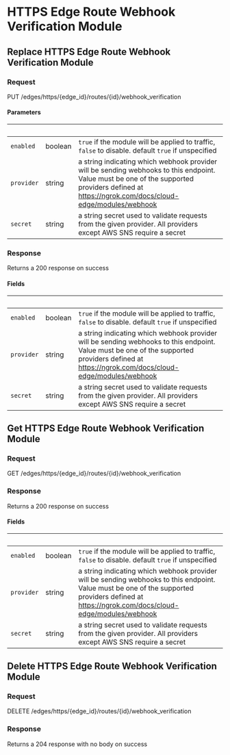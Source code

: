 
# HTTPS Edge Route Webhook Verification Module

## Replace HTTPS Edge Route Webhook Verification Module

### Request

PUT /edges/https/{edge_id}/routes/{id}/webhook_verification

<EdgeRouteWebhookVerificationModuleReplaceRequest />

#### Parameters

| &nbsp;     | &nbsp;  | &nbsp;                                                                                                                                                                                          |
| ---------- | ------- | ----------------------------------------------------------------------------------------------------------------------------------------------------------------------------------------------- |
| `enabled`  | boolean | `true` if the module will be applied to traffic, `false` to disable. default `true` if unspecified                                                                                              |
| `provider` | string  | a string indicating which webhook provider will be sending webhooks to this endpoint. Value must be one of the supported providers defined at https://ngrok.com/docs/cloud-edge/modules/webhook |
| `secret`   | string  | a string secret used to validate requests from the given provider. All providers except AWS SNS require a secret                                                                                |

### Response

Returns a 200 response on success

<EdgeRouteWebhookVerificationModuleReplaceResponse />

#### Fields

| &nbsp;     | &nbsp;  | &nbsp;                                                                                                                                                                                          |
| ---------- | ------- | ----------------------------------------------------------------------------------------------------------------------------------------------------------------------------------------------- |
| `enabled`  | boolean | `true` if the module will be applied to traffic, `false` to disable. default `true` if unspecified                                                                                              |
| `provider` | string  | a string indicating which webhook provider will be sending webhooks to this endpoint. Value must be one of the supported providers defined at https://ngrok.com/docs/cloud-edge/modules/webhook |
| `secret`   | string  | a string secret used to validate requests from the given provider. All providers except AWS SNS require a secret                                                                                |

## Get HTTPS Edge Route Webhook Verification Module

### Request

GET /edges/https/{edge_id}/routes/{id}/webhook_verification

<EdgeRouteWebhookVerificationModuleGetRequest />

### Response

Returns a 200 response on success

<EdgeRouteWebhookVerificationModuleGetResponse />

#### Fields

| &nbsp;     | &nbsp;  | &nbsp;                                                                                                                                                                                          |
| ---------- | ------- | ----------------------------------------------------------------------------------------------------------------------------------------------------------------------------------------------- |
| `enabled`  | boolean | `true` if the module will be applied to traffic, `false` to disable. default `true` if unspecified                                                                                              |
| `provider` | string  | a string indicating which webhook provider will be sending webhooks to this endpoint. Value must be one of the supported providers defined at https://ngrok.com/docs/cloud-edge/modules/webhook |
| `secret`   | string  | a string secret used to validate requests from the given provider. All providers except AWS SNS require a secret                                                                                |

## Delete HTTPS Edge Route Webhook Verification Module

### Request

DELETE /edges/https/{edge_id}/routes/{id}/webhook_verification

<EdgeRouteWebhookVerificationModuleDeleteRequest />

### Response

Returns a 204 response with no body on success

